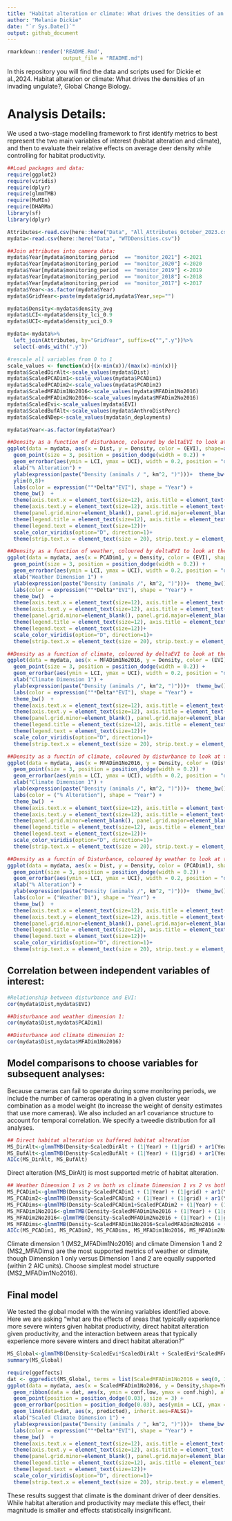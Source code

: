 ---
title: "Habitat alteration or climate: What drives the densities of an invading ungulate?"
author: "Melanie Dickie"
date: "`r Sys.Date()`"
output: github_document
---

```{r render, eval=FALSE, message=FALSE, warning=FALSE, include=FALSE, results='hide'}
rmarkdown::render('README.Rmd',
                  output_file = "README.md")
```

In this repository you will find the data and scripts used for Dickie et al.,2024. Habitat alteration or climate: What drives the densities of an invading ungulate?, Global Change Biology.

# Analysis Details:
We used a two-stage modelling framework to first identify metrics to best represent the two main variables of interest (habitat alteration and climate), and then to evaluate their relative effects on average  deer density while controlling for habitat productivity. 

```{r, message=FALSE, warning=FALSE, echo=FALSE}
##Load packages and data:
require(ggplot2)
require(viridis)
require(dplyr)
require(glmmTMB)
require(MuMIn)
require(DHARMa)
library(sf)
library(dplyr)

Attributes<-read.csv(here::here("Data", "All_Attributes_October_2023.csv"))
mydata<-read.csv(here::here("Data", "WTDDensities.csv"))
```


```{r, warning=FALSE}
##Join attributes into camera data:
mydata$Year[mydata$monitoring_period  == "monitor_2021"] <-2021
mydata$Year[mydata$monitoring_period  == "monitor_2020"] <-2020
mydata$Year[mydata$monitoring_period  == "monitor_2019"] <-2019
mydata$Year[mydata$monitoring_period  == "monitor_2018"] <-2018
mydata$Year[mydata$monitoring_period  == "monitor_2017"] <-2017
mydata$Year<-as.factor(mydata$Year)
mydata$GridYear<-paste(mydata$grid,mydata$Year,sep="")

mydata$Density<-mydata$density_avg
mydata$LCI<-mydata$density_lci_0.9
mydata$UCI<-mydata$density_uci_0.9

mydata<-mydata%>%
  left_join(Attributes, by="GridYear", suffix=c("",".y"))%>%
  select(-ends_with(".y"))

#rescale all variables from 0 to 1 
scale_values <- function(x){(x-min(x))/(max(x)-min(x))}
mydata$ScaledDirAlt<-scale_values(mydata$Dist)
mydata$ScaledPCADim1<-scale_values(mydata$PCADim1)
mydata$ScaledPCADim2<-scale_values(mydata$PCADim2)
mydata$ScaledMFADim1No2016<-scale_values(mydata$MFADim1No2016)
mydata$ScaledMFADim2No2016<-scale_values(mydata$MFADim2No2016)
mydata$ScaledEvi<-scale_values(mydata$EVI)
mydata$ScaledBufAlt<-scale_values(mydata$AnthroDistPerc)
mydata$ScaledNDep<-scale_values(mydata$n_deployments)

mydata$Year<-as.factor(mydata$Year)
```
```{r echo=FALSE, warning=FALSE}
##Density as a function of disturbance, coloured by deltaEVI to look at the interaction
ggplot(data = mydata, aes(x = Dist, y = Density, color = (EVI), shape=as.factor(Year))) +
  geom_point(size = 3, position = position_dodge(width = 0.2)) + 
  geom_errorbar(aes(ymin = LCI, ymax = UCI), width = 0.2, position = "dodge")+
  xlab("% Alteration") +
  ylab(expression(paste("Density (animals / ", km^2, ")")))+  theme_bw()  + 
  ylim(0,8)+
  labs(color = expression(""*Delta*"EVI"), shape = "Year") +
  theme_bw()  + 
  theme(axis.text.x = element_text(size=12), axis.title = element_text(size=12)) +
  theme(axis.text.y = element_text(size=12), axis.title = element_text(size=12)) + 
  theme(panel.grid.minor=element_blank(), panel.grid.major=element_blank()) + 
  theme(legend.title = element_text(size=12), axis.title = element_text(size=12))+
  theme(legend.text = element_text(size=12))+
  scale_color_viridis(option="D", direction=1)+
  theme(strip.text.x = element_text(size = 20), strip.text.y = element_text(size = 20))
```
```{r echo=FALSE, warning=FALSE}
##Density as a function of weather, coloured by deltaEVI to look at the interaction
ggplot(data = mydata, aes(x = PCADim1, y = Density, color = (EVI), shape=as.factor(Year))) +
  geom_point(size = 3, position = position_dodge(width = 0.2)) + 
  geom_errorbar(aes(ymin = LCI, ymax = UCI), width = 0.2, position = "dodge")+
  xlab("Weather Dimension 1") +
  ylab(expression(paste("Density (animals /", km^2, ")")))+  theme_bw()  + 
  labs(color = expression(""*Delta*"EVI"), shape = "Year") +
  theme_bw()  + 
  theme(axis.text.x = element_text(size=12), axis.title = element_text(size=12)) +
  theme(axis.text.y = element_text(size=12), axis.title = element_text(size=12)) + 
  theme(panel.grid.minor=element_blank(), panel.grid.major=element_blank()) + 
  theme(legend.title = element_text(size=12), axis.title = element_text(size=12))+
  theme(legend.text = element_text(size=12))+
  scale_color_viridis(option="D", direction=1)+
  theme(strip.text.x = element_text(size = 20), strip.text.y = element_text(size = 20))
```
```{r echo=FALSE, warning=FALSE}
##Density as a function of climate, coloured by deltaEVI to look at the interaction
ggplot(data = mydata, aes(x = MFADim1No2016, y = Density, color = (EVI), shape=as.factor(Year))) +
  geom_point(size = 3, position = position_dodge(width = 0.2)) + 
  geom_errorbar(aes(ymin = LCI, ymax = UCI), width = 0.2, position = "dodge")+
  xlab("Climate Dimension 1") +
  ylab(expression(paste("Density (animals /", km^2, ")")))+  theme_bw()  + 
  labs(color = expression(""*Delta*"EVI"), shape = "Year") +
  theme_bw()  + 
  theme(axis.text.x = element_text(size=12), axis.title = element_text(size=12)) +
  theme(axis.text.y = element_text(size=12), axis.title = element_text(size=12)) + 
  theme(panel.grid.minor=element_blank(), panel.grid.major=element_blank()) + 
  theme(legend.title = element_text(size=12), axis.title = element_text(size=12))+
  theme(legend.text = element_text(size=12))+
  scale_color_viridis(option="D", direction=1)+
  theme(strip.text.x = element_text(size = 20), strip.text.y = element_text(size = 20))
```
```{r echo=FALSE, warning=FALSE}
##Density as a functin of climate, coloured by disturbance to look at the interaction
ggplot(data = mydata, aes(x = MFADim1No2016, y = Density, color = (Dist), shape=as.factor(Year))) +
  geom_point(size = 3, position = position_dodge(width = 0.2)) + 
  geom_errorbar(aes(ymin = LCI, ymax = UCI), width = 0.2, position = "dodge")+
  xlab("Climate Dimension 1") +
  ylab(expression(paste("Density (animals /", km^2, ")")))+  theme_bw()  + 
  labs(color = ("% Alteration"), shape = "Year") +
  theme_bw()  + 
  theme(axis.text.x = element_text(size=12), axis.title = element_text(size=12)) +
  theme(axis.text.y = element_text(size=12), axis.title = element_text(size=12)) + 
  theme(panel.grid.minor=element_blank(), panel.grid.major=element_blank()) + 
  theme(legend.title = element_text(size=12), axis.title = element_text(size=12))+
  theme(legend.text = element_text(size=12))+
  scale_color_viridis(option="D", direction=1)+
  theme(strip.text.x = element_text(size = 20), strip.text.y = element_text(size = 20))
```
```{r echo=FALSE, warning=FALSE}
##Density as a functin of Disturbance, coloured by weather to look at the interaction
ggplot(data = mydata, aes(x = Dist, y = Density, color = (PCADim1), shape=as.factor(Year))) +
  geom_point(size = 3, position = position_dodge(width = 0.2)) + 
  geom_errorbar(aes(ymin = LCI, ymax = UCI), width = 0.2, position = "dodge")+
  xlab("% Alteration") +
  ylab(expression(paste("Density (animals /", km^2, ")")))+  theme_bw()  + 
  labs(color = ("Weather D1"), shape = "Year") +
  theme_bw()  + 
  theme(axis.text.x = element_text(size=12), axis.title = element_text(size=12)) +
  theme(axis.text.y = element_text(size=12), axis.title = element_text(size=12)) + 
  theme(panel.grid.minor=element_blank(), panel.grid.major=element_blank()) + 
  theme(legend.title = element_text(size=12), axis.title = element_text(size=12))+
  theme(legend.text = element_text(size=12))+
  scale_color_viridis(option="D", direction=1)+
  theme(strip.text.x = element_text(size = 20), strip.text.y = element_text(size = 20))
```

## Correlation between independent variables of interest:
```{r, warning=FALSE}
#Relationship between disturbance and EVI:
cor(mydata$Dist,mydata$EVI)
```

```{r, warning=FALSE}
##Disturbance and weather dimension 1:
cor(mydata$Dist,mydata$PCADim1)
```

```{r, warning=FALSE}
##Disturbance and climate dimension 1:
cor(mydata$Dist,mydata$MFADim1No2016)
```


## Model comparisons to choose variables for subsequent analyses:

Because cameras can fail to operate during some monitoring periods, we include the number of cameras operating in a given cluster year combination as a model weight (to increase the weight of density estimates that use more cameras). We also included an ar1 covariance structure to account for temporal correlation. We specify a tweedie distribution for all analyses. 

```{r, warning=FALSE}
## Direct habitat alteration vs buffered habitat alteration
MS_DirAlt<-glmmTMB(Density~ScaledDirAlt + (1|Year) + (1|grid) + ar1(Year+0 | grid), weights=ScaledNDep, family = tweedie(), data = mydata)
MS_BufAlt<-glmmTMB(Density~ScaledBufAlt + (1|Year) + (1|grid) + ar1(Year+0 | grid), weights=ScaledNDep, family = tweedie(), data = mydata)
AICc(MS_DirAlt, MS_BufAlt)
```
Direct alteration (MS_DirAlt) is most supported metric of habitat alteration.

```{r, warning=FALSE}
## Weather Dimension 1 vs 2 vs both vs climate Dimension 1 vs 2 vs both
MS_PCADim1<-glmmTMB(Density~ScaledPCADim1 + (1|Year) + (1|grid) + ar1(Year+0 | grid), weights=ScaledNDep, family = tweedie(), data = mydata)
MS_PCADim2<-glmmTMB(Density~ScaledPCADim2 + (1|Year) + (1|grid) + ar1(Year+0 | grid), weights=ScaledNDep, family = tweedie(), data = mydata)
MS_PCADims<-glmmTMB(Density~ScaledPCADim1+ScaledPCADim2 + (1|Year) + (1|grid) + ar1(Year+0 | grid), weights=ScaledNDep, family = tweedie(), data = mydata)
MS_MFADim1No2016<-glmmTMB(Density~ScaledMFADim1No2016 + (1|Year) + (1|grid) + ar1(Year+0 | grid), weights=ScaledNDep, family = tweedie(), data = mydata)
MS_MFADim2No2016<-glmmTMB(Density~ScaledMFADim2No2016 + (1|Year) + (1|grid) + ar1(Year+0 | grid), weights=ScaledNDep, family = tweedie(), data = mydata)
MS_MFADims<-glmmTMB(Density~ScaledMFADim1No2016+ScaledMFADim2No2016 + (1|Year) + (1|grid) + ar1(Year+0 | grid), weights=ScaledNDep, family = tweedie(), data = mydata)
AICc(MS_PCADim1, MS_PCADim2, MS_PCADims, MS_MFADim1No2016, MS_MFADim2No2016, MS_MFADims)
```
Climate dimension 1 (MS2_MFADim1No2016) and climate Dimension 1 and 2 (MS2_MFADims) are the most supported metrics of weather or climate, though Dimension 1 only versus Dimension 1 and 2 are equally supported (within 2 AIC units). Choose simplest model structure (MS2_MFADim1No2016).

## Final model

We tested the global model with the winning variables identified above. Here we are asking "what are the effects of areas that typically experience more severe winters given habitat productivity, direct habitat alteration given productivity, and the interaction between areas that typically experience more severe winters and direct habitat alteration?"

```{r, warning=FALSE}
MS_Global<-glmmTMB(Density~ScaledEvi*ScaledDirAlt + ScaledEvi*ScaledMFADim1No2016 + ScaledDirAlt*ScaledMFADim1No2016 + (1|Year) + (1|grid) + ar1(Year+0 | grid), weights=ScaledNDep, family = tweedie(), data = mydata)
summary(MS_Global)
```
```{r, warning=FALSE, echo=FALSE}
require(ggeffects)
dat <- ggpredict(MS_Global, terms = list(ScaledMFADim1No2016 = seq(0, 1, by = 0.01)))
ggplot(data = mydata, aes(x = ScaledMFADim1No2016, y = Density,shape=Year, color = EVI)) +
  geom_ribbon(data = dat, aes(x, ymin = conf.low, ymax = conf.high), alpha=0.2, color="lightgrey", inherit.aes=FALSE)+
  geom_point(position = position_dodge(0.03), size = 3) + 
  geom_errorbar(position = position_dodge(0.03), aes(ymin = LCI, ymax = UCI, color = EVI), width=0.05)+
  geom_line(data=dat, aes(x, predicted), inherit.aes=FALSE)+
  xlab("Scaled Climate Dimension 1") +
  ylab(expression(paste("Density (animals / ", km^2, ")")))+  theme_bw()  + 
  labs(color = expression(""*Delta*"EVI"), shape = "Year") +
  theme_bw()  + 
  theme(axis.text.x = element_text(size=12), axis.title = element_text(size=12)) +
  theme(axis.text.y = element_text(size=12), axis.title = element_text(size=12)) + 
  theme(panel.grid.minor=element_blank(), panel.grid.major=element_blank()) + 
  theme(legend.title = element_text(size=12), axis.title = element_text(size=12))+
  theme(legend.text = element_text(size=12))+
  scale_color_viridis(option="D", direction=1)+
  theme(strip.text.x = element_text(size = 20), strip.text.y = element_text(size = 20))
```

These results suggest that climate is the dominant driver of deer densities. While habitat alteration and productivity may mediate this effect, their magnitude is smaller and effects statistically insignificant. 